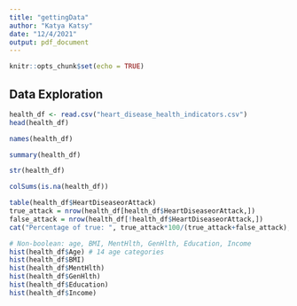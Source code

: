 ```yaml
---
title: "gettingData"
author: "Katya Katsy"
date: "12/4/2021"
output: pdf_document
---
```


```r
knitr::opts_chunk$set(echo = TRUE)
```

## Data Exploration

```r
health_df <- read.csv("heart_disease_health_indicators.csv")
head(health_df)
```
```r
names(health_df)
```


```r
summary(health_df)
```

```r
str(health_df)
```

```r
colSums(is.na(health_df))
```

```r
table(health_df$HeartDiseaseorAttack)
true_attack = nrow(health_df[health_df$HeartDiseaseorAttack,])
false_attack = nrow(health_df[!health_df$HeartDiseaseorAttack,])
cat("Percentage of true: ", true_attack*100/(true_attack+false_attack), "%")
```

```r
# Non-boolean: age, BMI, MentHlth, GenHlth, Education, Income
hist(health_df$Age) # 14 age categories
hist(health_df$BMI)
hist(health_df$MentHlth)
hist(health_df$GenHlth)
hist(health_df$Education)
hist(health_df$Income)
```


